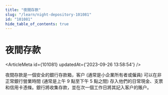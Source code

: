 ```yaml
---
title: "夜間存款"
slug: "/learn/night-depository-101081"
id: "101081"
hide_table_of_contents: true
---
```



# 夜間存款

<ArticleMeta id={101081} updatedAt={'2023-09-26 13:58:54'} />
<div className='border-solid border-b border-t-0 my-4 border-[var(--ifm-color-gray-300)]' />

夜間存款是一個安全的銀行存款箱，客户 (通常是小企業所有者或僱員) 可以在非正常銀行營業時間 (通常是上午 9 點至下午 5 點之間) 存入他們的日常現金、支票和信用卡憑條。銀行將收集存款，並在次一個工作日將其記入客户的賬户。
